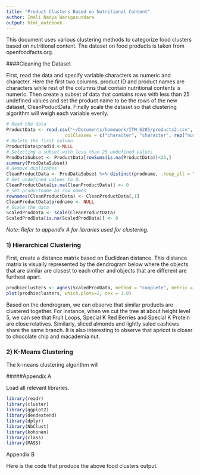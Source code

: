 ```yaml
---
title: "Product Clusters Based on Nutritional Content"
author: Imali Nadya Wanigasundara
output: html_notebook
---
```


This document uses various clustering methods to categorize food clusters based on nutritional content. 
The dataset on food products is taken from openfoodfacts.org.


####Cleaning the Dataset

First, read the data and specify variable characters as numeric and character. Here the first two columns, product ID and product names are characters while rest of the columns that contain nutritional contents is numeric.
Then create a subset of data that contains rows with less than 25 undefined values and set the product name to be the rows of the new dataset, CleanPoductData.
Finally scale the dataset so that clustering algorithm will weigh each variable evenly.

```r
# Read the data 
ProductData <- read.csv("~/Documents/homework/ITM_6285/products2.csv", na.strings = "undefined",
                      colClasses = c("character", "character", rep("numeric", 48)))
# Delete the first column
ProductData$prodid <-NULL
# Selecting a subset with less than 25 undefined values
ProdDataSubset <- ProductData[rowSums(is.na(ProductData))<25,]
summary(ProdDataSubset)
# Remove duplicates
CleanProductData <- ProdDataSubset %>% distinct(prodname, .keep_all = TRUE)
# Set undefined values to 0.
CleanProductData[is.na(CleanProductData)] <- 0
# Set productname as row names
rownames(CleanProductData) <- CleanProductData[,1]
CleanProductData$prodname <- NULL
# Scale the data
ScaledProdData <- scale(CleanProductData)
ScaledProdData[is.na(ScaledProdData)] <- 0
```

*Note: Refer to appendix A for libraries used for clustering.*

### 1) Hierarchical Clustering

First, create a distance matrix based on Euclidean distance.
This distance matrix is visually represented by the dendrogram below where the objects that are similar are closest to each other and objects that are different are furthest apart. 

```r
prodhieclusters <- agnes(ScaledProdData, method = "complete", metric = "euclidean")
plot(prodhieclusters, which.plots=2, cex = 1.0)
```

Based on the dendrogram, we can observe that similar products are clustered together. For instance, when we cut the tree at about height level 5, we can see that Fruit Loops, Special K Red Berries and Special K Protein are close relatives. Similarly, sliced almonds and lightly saled cashews share the same branch. It is also interesting to observe that apricot is closer to chocolate chip and macademia nut.


### 2) K-Means Clustering

The k-means clustering algorithm will 

#####Appendix A

Load all relevant libraries.

```r
library(readr)
library(cluster)
library(ggplot2)
library(dendextend)
library(dplyr)
library(NbClust)
library(kohonen)
library(class)
library(MASS)
```

Appendix B

Here is the code that produce the above food clusters output.




